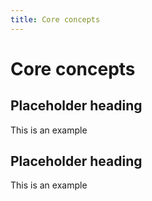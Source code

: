 ```yaml
---
title: Core concepts
---
```


# Core concepts 

## Placeholder heading

This is an example 

## Placeholder heading

This is an example